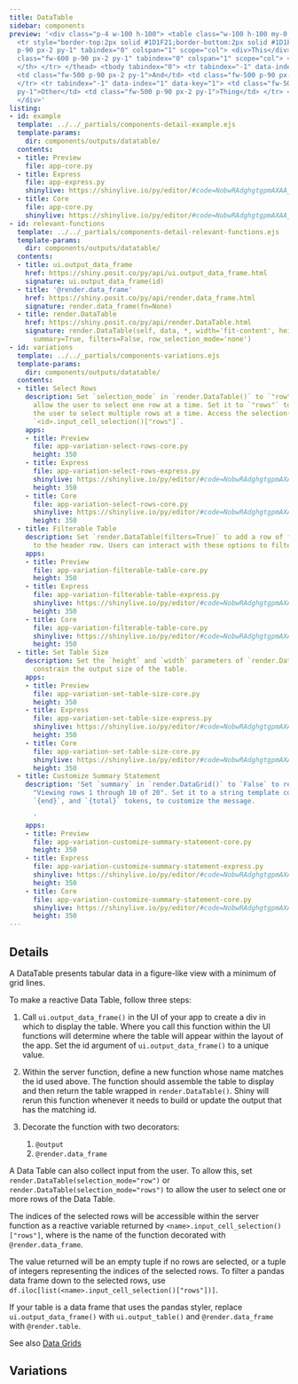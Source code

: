 ```yaml
---
title: DataTable
sidebar: components
preview: '<div class="p-4 w-100 h-100"> <table class="w-100 h-100 my-0 "> <thead>
  <tr style="border-top:2px solid #1D1F21;border-bottom:2px solid #1D1F21;"> <th class="fw-600
  p-90 px-2 py-1" tabindex="0" colspan="1" scope="col"> <div>This</div> </th> <th
  class="fw-600 p-90 px-2 py-1" tabindex="0" colspan="1" scope="col"> <div>That</div>
  </th> </tr> </thead> <tbody tabindex="0"> <tr tabindex="-1" data-index="0" data-key="0">
  <td class="fw-500 p-90 px-2 py-1">And</td> <td class="fw-500 p-90 px-2 py-1">The</td>
  </tr> <tr tabindex="-1" data-index="1" data-key="1"> <td class="fw-500 p-90 px-2
  py-1">Other</td> <td class="fw-500 p-90 px-2 py-1">Thing</td> </tr> </tbody> </table>
  </div>'
listing:
- id: example
  template: ../../_partials/components-detail-example.ejs
  template-params:
    dir: components/outputs/datatable/
  contents:
  - title: Preview
    file: app-core.py
  - title: Express
    file: app-express.py
    shinylive: https://shinylive.io/py/editor/#code=NobwRAdghgtgpmAXAAjFADugdOgnmAGlQGMB7CAFzkqVQDMAnUmZdKAG3gfWoHMBXAJYQAzskEx0pBhWTtSUACYB9HhAHCRAHQiNmyEQAthucZOmyG1RXAY69LIyaxwAHuisixEqTORCdHTUNUWQAXjkFFWChUQAKAEpAiCEsQwAmOK0wAAUOLmQcvljtMCSIZIABKwgbBixFKAooZUZYOGRkAGJkAB5enRs6VmLNZUU6RMQdTs6rCn4GCGQauqwAESaoABUoACN2ODiYzQTOnv6dQlQKXB5aMCpXCjAAXwBdIA
  - title: Core
    file: app-core.py
    shinylive: https://shinylive.io/py/editor/#code=NobwRAdghgtgpmAXAAjFADugdOgnmAGlQGMB7CAFzkqVQDMAnUmZdKAG3gfWoHMBXAJYQAzskEx0pBhWTtSUACYB9HhAHCRAHQiNmyEQAthucZOmyAgpiINqiuAyJCdOtRtHIAvHIUr3QqIAFACUrtCYykLeyEI4ULxwynTsQopBOshZsYJYhgBMGWAAChxcyMV8gdpgIQSZ2XGk-BToLcqKUBRQyQywcEUBmh10WrVEyADEyAA8MzphEOEOdAaOAG6OQcJtFETNrS1EInAiIoLkIYgNWQACdhAODFid3b39WdNzN8grrFXDRR0ULXCDZcHIOwUfgMMEPJ5YAAiXSgABUoAAjdgDIaiEKfWbzJbEjDoGLWdBBUlRQTHDaORaEVAUXA8WhgKgADwoYAAvgBdIA
- id: relevant-functions
  template: ../../_partials/components-detail-relevant-functions.ejs
  template-params:
    dir: components/outputs/datatable/
  contents:
  - title: ui.output_data_frame
    href: https://shiny.posit.co/py/api/ui.output_data_frame.html
    signature: ui.output_data_frame(id)
  - title: '@render.data_frame'
    href: https://shiny.posit.co/py/api/render.data_frame.html
    signature: render.data_frame(fn=None)
  - title: render.DataTable
    href: https://shiny.posit.co/py/api/render.DataTable.html
    signature: render.DataTable(self, data, *, width='fit-content', height='500px',
      summary=True, filters=False, row_selection_mode='none')
- id: variations
  template: ../../_partials/components-variations.ejs
  template-params:
    dir: components/outputs/datatable/
  contents:
  - title: Select Rows
    description: Set `selection_mode` in `render.DataTable()` to `"row"` to
      allow the user to select one row at a time. Set it to `"rows"` to allow
      the user to select multiple rows at a time. Access the selection(s) as
      `<id>.input_cell_selection()["rows"]`.
    apps:
    - title: Preview
      file: app-variation-select-rows-core.py
      height: 350
    - title: Express
      file: app-variation-select-rows-express.py
      shinylive: https://shinylive.io/py/editor/#code=NobwRAdghgtgpmAXAAjFADugdOgnmAGlQGMB7CAFzkqVQDMAnUmZdKAG3gfWoHMBXAJYQAzskEx0pBhWTtSUACYB9HhAHCRAHQiNmyEQAthucZOmyG1RXAY69LIyaxwAHuisixEqTPER0fgoiIR0dNQ1RZABeOQUVCKFRAAoASjCIISxDACZkrTAABQ4uZEK+JO0wdIgMgAErCBsGLFCmuDpkJgB3ETTEHWQhrtJemP9AihwKzWVFOmUROHY4YioVHr7UoYBiZAAefcHhpZW1uEVxgqICrAArUmFkkQoGZMFtumlxfwMLC+Sm1S20EnU2yGWS2QBQAcuQ4AVjkMrBR+AwIMg6AUAEqjMSnVbrFAgAnnRQAX0RtWpDWstiwiigFCgykYsAR7U6iVm836SK6cFR6IF7RaABEmVAACpQABGK2S3NERB6i2WhME5GUMFINmiBREwl4KwK22Qe0OOkIqAouB4tDAVFcFDA5IAukA
      height: 350
    - title: Core
      file: app-variation-select-rows-core.py
      shinylive: https://shinylive.io/py/editor/#code=NobwRAdghgtgpmAXAAjFADugdOgnmAGlQGMB7CAFzkqVQDMAnUmZdKAG3gfWoHMBXAJYQAzskEx0pBhWTtSUACYB9HhAHCRAHQiNmyEQAthucZOmyAgpiINqiuAyJCdOtRtHIAvHIUr3QqIAFACUrtCYykLeyEI4ULxwynTsQopBOshZsYJYhgBMGWAAChxcyMV8gdpgIQSZ2XGk-BToLVGCRUwA7jV1DVlNLW0UyopQFFDJDLBwRQGaY3RatfUQYRDhDnQGjgBujkHCI0TNrS1EInAiIoLkIYgDyAACdhAODFjjk9OzT9usKqLRR0UKPCDZSHIOwUfgMCFvD5YAAiEygABUoAAjdhzBaiWykbrKK644gUO4QZQwUgOLwrW7qXErEJZADEyAAPJzwpDXvZHFgXBDsgCeiIwU9IeKYscWjggaIliS4GSqCpxaF2VyeSKobs1XBFDEVkQVlgAFakYRBEQUBhHVl0aTicQQkQWI1BcUhVmCHYy1VXZArABy5DgKyl2RhcIhyzAACUiWJSXByUaUCA0xnFABfKObIsYdAxazoIIljqXfaODaEVAUXA8WhgKgADwoYDzAF0gA
      height: 350
  - title: Filterable Table
    description: Set `render.DataTable(filters=True)` to add a row of filter options
      to the header row. Users can interact with these options to filter the table.
    apps:
    - title: Preview
      file: app-variation-filterable-table-core.py
      height: 350
    - title: Express
      file: app-variation-filterable-table-express.py
      shinylive: https://shinylive.io/py/editor/#code=NobwRAdghgtgpmAXAAjFADugdOgnmAGlQGMB7CAFzkqVQDMAnUmZdKAG3gfWoHMBXAJYQAzskEx0pBhWTtSUACYB9HhAHCRAHQiNmyEQAthucZOmyG1RXAY69LIyaxwAHuisixEqTORCdHTUNUWQAXjkFFWChUQAKAEpAiCEsQwAmOK0wAAUOLmQcvljtMCSIZIABKwgbBixFKAooZUZYOB0bOlZizWVFOkTEHWRR5CsKfgYIcetbLAARJqgAFSgAI3Y4OJjNIjpBdioGETCVhn44BNGAYmQAHnudQlQKXB5aMCpXCjAAXwAukA
      height: 350
    - title: Core
      file: app-variation-filterable-table-core.py
      shinylive: https://shinylive.io/py/editor/#code=NobwRAdghgtgpmAXAAjFADugdOgnmAGlQGMB7CAFzkqVQDMAnUmZdKAG3gfWoHMBXAJYQAzskEx0pBhWTtSUACYB9HhAHCRAHQiNmyEQAthucZOmyAgpiINqiuAyJCdOtRtHIAvHIUr3QqIAFACUrtCYykLeyEI4ULxwynTsQopBOshZsYJYhgBMGWAAChxcyMV8gdpgIQSZ2XGk-BToLcqKUBRQyQywcEUBmh10WrX1EGEQ4Q50Bo4Abo5Bwm0URM2tLUQicCIiguQhiA1ZAAJ2EA4MWJ3dvf2nyLOsVcOKdKEnENm-yHYUfgMH6Xa5YAAiXSgABUoAAjdgDIaiIh0QTsKgMEReaEMfhwEJZADEyAAPKTwjoMOgYtZ0EFqVFBDtFo4poRUBRcDxaGAqAAPChgAC+AF0gA
      height: 350
  - title: Set Table Size
    description: Set the `height` and `width` parameters of `render.DataTable()` to
      constrain the output size of the table.
    apps:
    - title: Preview
      file: app-variation-set-table-size-core.py
      height: 350
    - title: Express
      file: app-variation-set-table-size-express.py
      shinylive: https://shinylive.io/py/editor/#code=NobwRAdghgtgpmAXAAjFADugdOgnmAGlQGMB7CAFzkqVQDMAnUmZdKAG3gfWoHMBXAJYQAzskEx0pBhWTtSUACYB9HhAHCRAHQiNmyEQAthucZOmyG1RXAY69LIyaxwAHuisixEqTORCdHTUNUWQAXjkFFWChUQAKAEpAiCEsQwAmOK0wAAUOLmQcvljtMCSIZIABKwgbBixFKAooZUZYOB0bOlZizWVFOkTEHWRR5CsKfgYIcetbLAARJqgAFSgAI3Y4OJjNIgB3QUUKQzDsgGYABkv0V2yiQzhBXkMKM7B0gFYbu7LRgGJkAAeIE6QioCi4Hi0MBUVwUMAAXwAukA
      height: 350
    - title: Core
      file: app-variation-set-table-size-core.py
      shinylive: https://shinylive.io/py/editor/#code=NobwRAdghgtgpmAXAAjFADugdOgnmAGlQGMB7CAFzkqVQDMAnUmZdKAG3gfWoHMBXAJYQAzskEx0pBhWTtSUACYB9HhAHCRAHQiNmyEQAthucZOmyAgpiINqiuAyJCdOtRtHIAvHIUr3QqIAFACUrtCYykLeyEI4ULxwynTsQopBOshZsYJYhgBMGWAAChxcyMV8gdpgIQSZ2XGk-BToLcqKUBRQyQywcEUBmh10WrX1EGEQ4Q50Bo4Abo5Bwm0URM2tLUQicCIiguQhiA1ZAAJ2EA4MWJ3dvf2nyLOsVcOKdKEnENm-yHYUfgMH6Xa5YAAiXSgABUoAAjdgDIaiIgAd0Eigohi8YwAzAAGfHoAAeYyIhjggl4hgoOLA+QArETSbUsgBiZAAHk54R0GHQMWs6CC-Kigh2i0cU0IqAouB4tDAVGJFDAAF8ALpAA
      height: 350
  - title: Customize Summary Statement
    description: 'Set `summary` in `render.DataGrid()` to `False` to remove the statement
      "Viewing rows 1 through 10 of 20". Set it to a string template containing `{start}`,
      `{end}`, and `{total}` tokens, to customize the message.

      '
    apps:
    - title: Preview
      file: app-variation-customize-summary-statement-core.py
      height: 350
    - title: Express
      file: app-variation-customize-summary-statement-express.py
      shinylive: https://shinylive.io/py/editor/#code=NobwRAdghgtgpmAXAAjFADugdOgnmAGlQGMB7CAFzkqVQDMAnUmZdKAG3gfWoHMBXAJYQAzskEx0pBhWTtSUACYB9HhAHCRAHQiNmyEQAthucZOmyG1RXAY69LIyaxwAHuisixEqTORCdHTUNUWQAXjkFFWChUQAKAEpAiCEsQwAmOK0wAAUOLmQcvljtMCSIZIABKwgbBixFKAooZUZYOB0bOlZizWVFOkTEHWRR5CsKfgYIcetbLAARJqgAFSgAI3Y4LJmxvZjNAhG9sZF+GBgoBlww7IA1QWtSZDpBdigxEBFmmQBfZCgyBA1n+NiBFFIzXYv2yRGQAGJkAAeJHHUblQioCi4Hi0MBUVwUMC-AC6QA
      height: 350
    - title: Core
      file: app-variation-customize-summary-statement-core.py
      shinylive: https://shinylive.io/py/editor/#code=NobwRAdghgtgpmAXAAjFADugdOgnmAGlQGMB7CAFzkqVQDMAnUmZdKAG3gfWoHMBXAJYQAzskEx0pBhWTtSUACYB9HhAHCRAHQiNmyEQAthucZOmyAgpiINqiuAyJCdOtRtHIAvHIUr3QqIAFACUrtCYykLeyEI4ULxwynTsQopBOshZsYJYhgBMGWAAChxcyMV8gdpgIQSZ2XGk-BToLcqKUBRQyQywcEUBmh10WrX1EGEQ4Q50Bo4Abo5Bwm0URM2tLUQicCIiguQhiA1ZAAJ2EA4MWJ3dvf2nyLOsVcOKdKEnENm-yHYUfgMH6Xa5YAAiXSgABUoAAjdgDJ5-bJDUQTFEokT8GAwKAMXBeMYANUE9lIyDognYUDEIBE3RkAF9kFBkCB7CyHOyKKRuuwmWMiMgAMTIAA84uR2Sm4Qw6Bi1nQQXlUUEO0WjimhFQFFwPFoYCoAA8KGAmQBdIA
      height: 350
---
```


:::{#example}
:::

:::{#relevant-functions}
:::

## Details

A DataTable presents tabular data in a figure-like view with a minimum of grid lines.

To make a reactive Data Table, follow three steps:

  1. Call `ui.output_data_frame()` in the UI of your app to create a div in which to display the table. Where you call this function within the UI functions will determine where the table will appear within the layout of the app. Set the id argument of `ui.output_data_frame()` to a unique value.

  2. Within the server function, define a new function whose name matches the id used above. The function should assemble the table to display and then return the table wrapped in `render.DataTable()`. Shiny will rerun this function whenever it needs to build or update the output that has the matching id.

  3. Decorate the function with two decorators:

      1. `@output`
      2. `@render.data_frame`

A Data Table can also collect input from the user. To allow this, set `render.DataTable(selection_mode="row")` or `render.DataTable(selection_mode="rows")` to allow the user to select one or more rows of the Data Table.

The indices of the selected rows will be accessible within the server function as a reactive variable returned by `<name>.input_cell_selection()["rows"]`, where <name> is the name of the function decorated with `@render.data_frame`.

The value returned will be an empty tuple if no rows are selected, or a tuple of integers representing the indices of the selected rows. To filter a pandas data frame down to the selected rows, use `df.iloc[list(<name>.input_cell_selection()["rows"])]`.

If your table is a data frame that uses the pandas styler, replace `ui.output_data_frame()` with `ui.output_table()` and `@render.data_frame` with `@render.table`.

See also [Data Grids](../data-grid/index.qmd)

## Variations

:::{#variations}
:::
